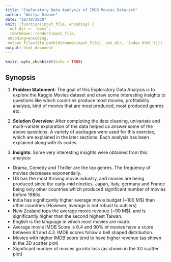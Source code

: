 ```yaml
---
title: "Exploratory Data Analysis of IMDB Movies Data-set"
author: "Aditya Diwane"
date: "10/10/2020"  
knit: (function(input_file, encoding) {
  out_dir <- 'docs';
  rmarkdown::render(input_file,
 encoding=encoding,
 output_file=file.path(dirname(input_file), out_dir, 'index.html'))})
output: html_document
---
```


```r
knitr::opts_chunk$set(echo = TRUE)
```

## Synopsis
1. **Problem Statement**: The goal of this Exploratory Data Analysis is to explore the Kaggle Movies dataset and draw some interesting insights to questions like which countries produce most movies, profitability analysis, kind of movies that are most produced, most produced genres etc.

2. **Solution Overview**: After completing the data cleaning, univariate and multi-variate exploration of the data helped us answer some of the above questions. A variety of packages were used for this exercise, which are explained in the later sections. Each analysis has been explained along with its codes.

3. **Insights**: Some very interesting insights were obtained from this analysis:

- Drama, Comedy and Thriller are the top genres. The frequency of movies decreases exponentially.
- US has the most thriving movie industry, and movies are being produced since the early-mid nineties. Japan, Italy, germany and France being only other countries which produced significant number of movies before 1980s.
- India has significantly higher average movie budget (~100 M$) than other countries (However, average is not robust to outliers)
- New Zealand tops the average movie revenue (~90 M$), and is significantly higher than the second highest Taiwan.
- English is the language in which most movies are made.
- Average movie IMDB Score is 6.4 and 90% of movies have a score between 8.1 and 4.3. IMDB scores follow a bell shaped distribution.
- Movies with higher IMDB score tend to have higher revenue (as shown in the 3D scatter plot)
- Significant number of movies go into loss (as shown in the 3D scatter plot)